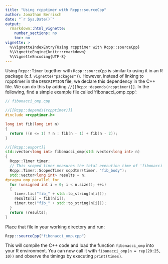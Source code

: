 ```yaml
---
title: "Using rcpptimer with Rcpp::sourceCpp"
author: Jonathan Berrisch
date: "`r Sys.Date()`"
output:
  rmarkdown::html_vignette:
    number_sections: no
    toc: no
vignette: >
  %\VignetteIndexEntry{Using rcpptimer with Rcpp::sourceCpp}
  %\VignetteEngine{knitr::rmarkdown}
  %\VignetteEncoding{UTF-8}
---
```


Using `Rcpp::Timer` together with `Rcpp::sourceCpp` is similar to using it in an R package (c.f. `vignette("packages")`). However, instead of linking to rcpptimer in the `DESCRIPTION` file, we declare this dependency in the C++ file. We can do this by adding `//[[Rcpp::depends(rcpptimer)]]`. In the following, find a simple example file called 'fibonacci_omp.cpp':

```c++
// fibonacci_omp.cpp

//[[Rcpp::depends(rcpptimer)]]
#include <rcpptimer.h>

long int fib(long int n)
{
  return ((n <= 1) ? n : fib(n - 1) + fib(n - 2));
}

//[[Rcpp::export]]
std::vector<long int> fibonacci_omp(std::vector<long int> n)
{
  Rcpp::Timer timer;
  // This scoped timer measures the total execution time of 'fibonacci'
  Rcpp::Timer::ScopedTimer scpdtmr(timer, "fib_body");
  std::vector<long int> results = n;
#pragma omp parallel for
  for (unsigned int i = 0; i < n.size(); ++i)
  {
    timer.tic("fib_" + std::to_string(n[i]));
    results[i] = fib(n[i]);
    timer.toc("fib_" + std::to_string(n[i]));
  }
  return (results);
}
```

Place that file in your working directory and run:

```r
Rcpp::sourceCpp("fibonacci_omp.cpp")
```

This will compile the C++ code and load the function `fibonacci_omp` into your R environment. You can now call it with `fibonacci_omp(n = rep(20:25, 10))` and observe the timings by executing `print(times)`.